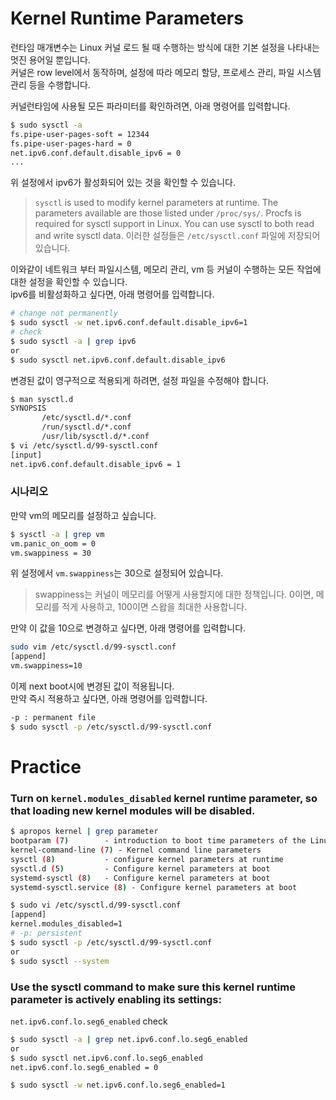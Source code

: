 # Kernel Runtime Parameters 
런타임 매개변수는 Linux 커널 로드 될 때 수행하는 방식에 대한 기본 설정을 나타내는 멋진 용어일 뿐입니다.   
커널은  row level에서 동작하며, 설정에 따라 메모리 할당, 프로세스 관리, 파일 시스템 관리 등을 수행합니다.  


커널런타임에 사용될 모든 파라미터를 확인하려면, 아래 명령어를 입력합니다.  
```bash
$ sudo sysctl -a
fs.pipe-user-pages-soft = 12344
fs.pipe-user-pages-hard = 0
net.ipv6.conf.default.disable_ipv6 = 0
...
```
위 설정에서 ipv6가 활성화되어 있는 것을 확인할 수 있습니다.  
>   `sysctl` is used to modify kernel parameters at runtime.  The
>   parameters available are those listed under `/proc/sys/`.  Procfs
>   is required for sysctl support in Linux.  You can use sysctl to
>   both read and write sysctl data.
>  이러한 설정들은 `/etc/sysctl.conf` 파일에 저장되어 있습니다.

이와같이 네트워크 부터 파일시스템, 메모리 관리, vm 등 커널이 수행하는 모든 작업에 대한 설정을 확인할 수 있습니다.   
ipv6를 비활성화하고 싶다면, 아래 명령어를 입력합니다.  
```bash
# change not permanently
$ sudo sysctl -w net.ipv6.conf.default.disable_ipv6=1
# check
$ sudo sysctl -a | grep ipv6
or
$ sudo sysctl net.ipv6.conf.default.disable_ipv6
```
변경된 값이 영구적으로 적용되게 하려면, 설정 파일을 수정해야 합니다.  
```bash
$ man sysctl.d
SYNOPSIS
       /etc/sysctl.d/*.conf
       /run/sysctl.d/*.conf
       /usr/lib/sysctl.d/*.conf
$ vi /etc/sysctl.d/99-sysctl.conf 
[input]
net.ipv6.conf.default.disable_ipv6 = 1
```

### 시나리오
만약 vm의 메모리를 설정하고 싶습니다.

```bash
$ sysctl -a | grep vm
vm.panic_on_oom = 0
vm.swappiness = 30
```
위 설정에서 `vm.swappiness`는 30으로 설정되어 있습니다.
> swappiness는 커널이 메모리를 어떻게 사용할지에 대한 정책입니다.
> 0이면, 메모리를 적게 사용하고, 100이면 스왑을 최대한 사용합니다.

만약 이 값을 10으로 변경하고 싶다면, 아래 명령어를 입력합니다.
```bash
sudo vim /etc/sysctl.d/99-sysctl.conf
[append]
vm.swappiness=10
```
이제 next boot시에 변경된 값이 적용됩니다.   
만약 즉시 적용하고 싶다면, 아래 명령어를 입력합니다.
```bash
-p : permanent file
$ sudo sysctl -p /etc/sysctl.d/99-sysctl.conf
```







# Practice

### Turn on `kernel.modules_disabled` kernel runtime parameter, so that loading new kernel modules will be disabled.
```bash
$ apropos kernel | grep parameter
bootparam (7)        - introduction to boot time parameters of the Linux ke...
kernel-command-line (7) - Kernel command line parameters
sysctl (8)           - configure kernel parameters at runtime
sysctl.d (5)         - Configure kernel parameters at boot
systemd-sysctl (8)   - Configure kernel parameters at boot
systemd-sysctl.service (8) - Configure kernel parameters at boot

$ sudo vi /etc/sysctl.d/99-sysctl.conf
[append]
kernel.modules_disabled=1
# -p: persistent
$ sudo sysctl -p /etc/sysctl.d/99-sysctl.conf
or 
$ sudo sysctl --system
```

### Use the sysctl command to make sure this kernel runtime parameter is actively enabling its settings:
`net.ipv6.conf.lo.seg6_enabled`
check
```bash
$ sudo sysctl -a | grep net.ipv6.conf.lo.seg6_enabled
or
$ sudo sysctl net.ipv6.conf.lo.seg6_enabled
net.ipv6.conf.lo.seg6_enabled = 0

$ sudo sysctl -w net.ipv6.conf.lo.seg6_enabled=1
```

